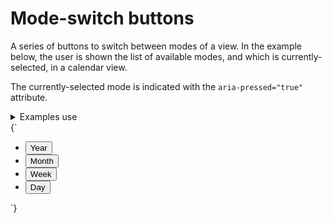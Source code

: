 
<Meta title="UI/Buttons/Mode-switch buttons" />

# Mode-switch buttons

A series of buttons to switch between modes of a view. In the example below, the user is shown the list of available modes, and which is currently-selected, in a calendar view.

The currently-selected mode is indicated with the `aria-pressed="true"` attribute.

<details class="u-margin-xl-y">
  <summary class="u-h4 u-font-medium">Examples use</summary>
  <ul>
    <li>
      <a href="/docs/atoms-button-base--button-element">a-button</a>
    </li>
    <li>
      <a href="/docs/atoms-button-mode-mode">a-button--mode</a>
    </li>
    <li>
      <a href="/docs/atoms-list-reset--list-reset">u-list-none</a>
    </li>
    <li>
      <a href="/docs/utilities-flex--flex">u-flex</a>
    </li>
    <li>
      <a href="/docs/utilities-box-alignment--items-stretch">u-items-stretch</a>
    </li>
    <li>
      <a href="/docs/utilities-margin--margin-m">u-margin</a>
    </li>
    <li>
      <a href="/docs/utilities-padding--padding-m">u-padding</a>
    </li>
    <li>
      <a href="/docs/utilities-typography--typography">u-h6</a>
    </li>
  </ul>
</details>

<Canvas>
  <Story name="Mode-switch buttons">
    {`
      <ul class="u-list-none u-inline-flex u-items-stretch u-items-center a-button--mode-container u-padding-xs u-bg-gray-light">
        <li class="u-margin-xs-right">
          <button class="a-button a-button--mode" type="button">
            Year
          </button>
        </li>
        <li class="u-margin-xs-right">
          <button class="a-button a-button--mode" type="button">
            Month
          </button>
        </li>
        <li class="u-margin-xs-right">
          <button class="a-button a-button--mode" type="button">
            Week
          </button>
        </li>
        <li>
          <button class="a-button a-button--mode" type="button" aria-pressed="true">
            Day
          </button>
        </li>
      </ul>
    `}
  </Story>
</Canvas>
